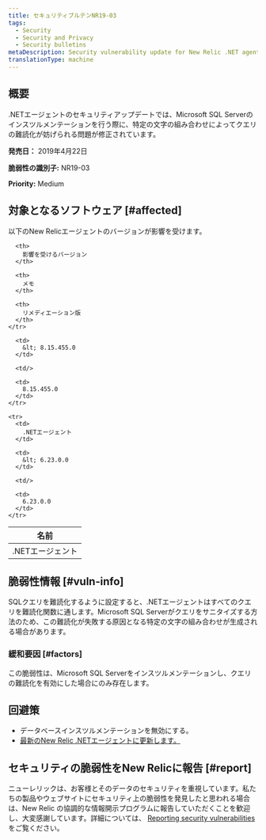 ```yaml
---
title: セキュリティブルテンNR19-03
tags:
  - Security
  - Security and Privacy
  - Security bulletins
metaDescription: Security vulnerability update for New Relic .NET agent.
translationType: machine
---
```


## 概要

.NETエージェントのセキュリティアップデートでは、Microsoft SQL Serverのインスツルメンテーションを行う際に、特定の文字の組み合わせによってクエリの難読化が妨げられる問題が修正されています。

**発売日：** 2019年4月22日

**脆弱性の識別子:** NR19-03

**Priority:** Medium

## 対象となるソフトウェア [#affected]

以下のNew Relicエージェントのバージョンが影響を受けます。

<table>
  <thead>
    <tr>
      <th>
        名前
      </th>

      <th>
        影響を受けるバージョン
      </th>

      <th>
        メモ
      </th>

      <th>
        リメディエーション版
      </th>
    </tr>
  </thead>

  <tbody>
    <tr>
      <td>
        .NETエージェント
      </td>

      <td>
        &lt; 8.15.455.0
      </td>

      <td/>

      <td>
        8.15.455.0
      </td>
    </tr>

    <tr>
      <td>
        .NETエージェント
      </td>

      <td>
        &lt; 6.23.0.0
      </td>

      <td/>

      <td>
        6.23.0.0
      </td>
    </tr>
  </tbody>
</table>

## 脆弱性情報 [#vuln-info]

SQLクエリを難読化するように設定すると、.NETエージェントはすべてのクエリを難読化関数に通します。Microsoft SQL Serverがクエリをサニタイズする方法のため、この難読化が失敗する原因となる特定の文字の組み合わせが生成される場合があります。

### 緩和要因 [#factors]

この脆弱性は、Microsoft SQL Serverをインスツルメンテーションし、クエリの難読化を有効にした場合にのみ存在します。

## 回避策

* データベースインスツルメンテーションを無効にする。
* [最新のNew Relic .NETエージェントに更新します。](/docs/agents/net-agent/installation/update-net-agent)

## セキュリティの脆弱性をNew Relicに報告 [#report]

ニューレリックは、お客様とそのデータのセキュリティを重視しています。私たちの製品やウェブサイトにセキュリティ上の脆弱性を発見したと思われる場合は、New Relic の協調的な情報開示プログラムに報告していただくことを歓迎し、大変感謝しています。詳細については、 [Reporting security vulnerabilities](/docs/security/new-relic-security/data-privacy/reporting-security-vulnerabilities) をご覧ください。
